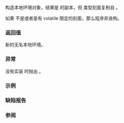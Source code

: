 {{cpp/locale/locale/title|combine}}
{{cpp/locale/locale/navbar}}

{{ddcl|
template&lt; class Facet &gt;
locale combine( const locale&amp; other ) const;
}}

构造本地环境对象，结果是 {{c|*this}} 的副本，但 {{tt|Facet}} 类型刻面复制自 {{c|other}}。

如果 {{tt|Facet}} 不是{{rlp|facet#刻面类|刻面}}或者是有 volatile 限定的刻面，那么程序非良构。

===返回值===
新的无名本地环境。

===异常===
{{c|other}} 没有实装 {{tt|Facet}} 时抛出 {{lc|std::runtime_error}}。

===示例===
{{example
| 
|code=
#include &lt;iostream&gt;
#include &lt;locale&gt;

int main()
{
    const double number = 1000.25;
    std::cout &lt;&lt; "\"C\" 本地环境：" &lt;&lt; number &lt;&lt; '\n';
    std::locale loc = std::locale()
        .combine&lt;std::numpunct&lt;char&gt;&gt;(std::locale("en_US.UTF8"));
    std::cout.imbue(loc);
    std::cout &lt;&lt; "带有 en_US numpunct 的 \"C\" 本地环境：" &lt;&lt; number &lt;&lt; '\n';
}
|output=
"C" 本地环境：1000.25
带有 en_US numpunct 的 "C" 本地环境：1,000.25
}}

===缺陷报告===
{{dr list begin}}
{{dr list item|wg=lwg|dr=14|std=C++98|before={{tt|locale::combine}} 不是 const 的|after=改成 const 的}}
{{dr list item|wg=lwg|dr=436|std=C++98|before=不明确 {{tt|Facet}} 是否可以有 cv 限定|after=可以有 const 限定，但不能有 volatile 限定}}
{{dr list end}}

===参阅===
{{dsc begin}}
{{dsc inc|cpp/locale/locale/dsc locale}}
{{dsc end}}

{{langlinks|de|en|es|fr|it|ja|pt|ru}}
